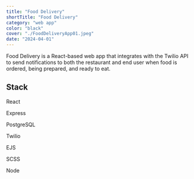 ```yaml
---
title: "Food Delivery"
shortTitle: "Food Delivery"
category: "web app"
color: "black"
cover: "./FoodDeliveryApp01.jpeg"
date: "2024-04-01"
---
```



Food Delivery is a React-based web app that integrates with the Twilio API to send notifications to both the restaurant and end user when food is ordered, being prepared, and ready to eat.

## Stack 

<div className="icon-grid">
  <div className="icon-item">
    <FaReact size={55} />
    <p>React</p>
  </div>
  <div className="icon-item">
    <SiExpress size={55} />
    <p>Express</p>
  </div>
  <div className="icon-item">
    <SiPostgresql size={55} />
    <p>PostgreSQL</p>
  </div>
  <div className="icon-item">
    <SiTwilio size={55} />
    <p>Twilio</p>
  </div>
  <div className="icon-item">
    <SiEjs size={55} />
    <p>EJS</p>
  </div>
  <div className="icon-item">
    <BsFiletypeScss size={55} />
    <p>SCSS</p>
  </div>
  <div className="icon-item">
    <FaNodeJs size={55} />
    <p>Node</p>
  </div>
</div>